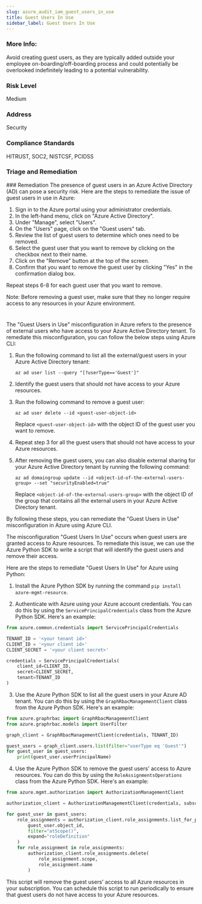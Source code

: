 ```yaml
---
slug: azure_audit_iam_guest_users_in_use
title: Guest Users In Use
sidebar_label: Guest Users In Use
---
```


### More Info:

Avoid creating guest users, as they are typically added outside your employee on-boarding/off-boarding process and could potentially be overlooked indefinitely leading to a potential vulnerability.

### Risk Level

Medium

### Address

Security

### Compliance Standards

HITRUST, SOC2, NISTCSF, PCIDSS

### Triage and Remediation
<Tabs>
<Tab title='Remediation'>
### Remediation

<AccordionGroup>
<Accordion title='Using Console' defaultOpen='true'>
The presence of guest users in an Azure Active Directory (AD) can pose a security risk. Here are the steps to remediate the issue of guest users in use in Azure:

1. Sign in to the Azure portal using your administrator credentials.
2. In the left-hand menu, click on "Azure Active Directory".
3. Under "Manage", select "Users".
4. On the "Users" page, click on the "Guest users" tab.
5. Review the list of guest users to determine which ones need to be removed.
6. Select the guest user that you want to remove by clicking on the checkbox next to their name.
7. Click on the "Remove" button at the top of the screen.
8. Confirm that you want to remove the guest user by clicking "Yes" in the confirmation dialog box.

Repeat steps 6-8 for each guest user that you want to remove.

Note: Before removing a guest user, make sure that they no longer require access to any resources in your Azure environment.

#
</Accordion>

<Accordion title='Using CLI'>
The "Guest Users in Use" misconfiguration in Azure refers to the presence of external users who have access to your Azure Active Directory tenant. To remediate this misconfiguration, you can follow the below steps using Azure CLI:

1. Run the following command to list all the external/guest users in your Azure Active Directory tenant:

   ```
   az ad user list --query "[?userType=='Guest']"
   ```

2. Identify the guest users that should not have access to your Azure resources.

3. Run the following command to remove a guest user:

   ```
   az ad user delete --id <guest-user-object-id>
   ```

   Replace `<guest-user-object-id>` with the object ID of the guest user you want to remove.

4. Repeat step 3 for all the guest users that should not have access to your Azure resources.

5. After removing the guest users, you can also disable external sharing for your Azure Active Directory tenant by running the following command:

   ```
   az ad domaingroup update --id <object-id-of-the-external-users-group> --set "securityEnabled=true"
   ```

   Replace `<object-id-of-the-external-users-group>` with the object ID of the group that contains all the external users in your Azure Active Directory tenant.

By following these steps, you can remediate the "Guest Users in Use" misconfiguration in Azure using Azure CLI.
</Accordion>

<Accordion title='Using Python'>
The misconfiguration "Guest Users In Use" occurs when guest users are granted access to Azure resources. To remediate this issue, we can use the Azure Python SDK to write a script that will identify the guest users and remove their access.

Here are the steps to remediate "Guest Users In Use" for Azure using Python:

1. Install the Azure Python SDK by running the command `pip install azure-mgmt-resource`.

2. Authenticate with Azure using your Azure account credentials. You can do this by using the `ServicePrincipalCredentials` class from the Azure Python SDK. Here's an example:

```python
from azure.common.credentials import ServicePrincipalCredentials

TENANT_ID = '<your tenant id>'
CLIENT_ID = '<your client id>'
CLIENT_SECRET = '<your client secret>'

credentials = ServicePrincipalCredentials(
    client_id=CLIENT_ID,
    secret=CLIENT_SECRET,
    tenant=TENANT_ID
)
```

3. Use the Azure Python SDK to list all the guest users in your Azure AD tenant. You can do this by using the `GraphRbacManagementClient` class from the Azure Python SDK. Here's an example:

```python
from azure.graphrbac import GraphRbacManagementClient
from azure.graphrbac.models import UserFilter

graph_client = GraphRbacManagementClient(credentials, TENANT_ID)

guest_users = graph_client.users.list(filter="userType eq 'Guest'")
for guest_user in guest_users:
    print(guest_user.userPrincipalName)
```

4. Use the Azure Python SDK to remove the guest users' access to Azure resources. You can do this by using the `RoleAssignmentsOperations` class from the Azure Python SDK. Here's an example:

```python
from azure.mgmt.authorization import AuthorizationManagementClient

authorization_client = AuthorizationManagementClient(credentials, subscription_id)

for guest_user in guest_users:
    role_assignments = authorization_client.role_assignments.list_for_principal(
        guest_user.object_id,
        filter="atScope()",
        expand="roleDefinition"
    )
    for role_assignment in role_assignments:
        authorization_client.role_assignments.delete(
            role_assignment.scope,
            role_assignment.name
        )
```

This script will remove the guest users' access to all Azure resources in your subscription. You can schedule this script to run periodically to ensure that guest users do not have access to your Azure resources.
</Accordion>

</AccordionGroup>
</Tab>
</Tabs>

